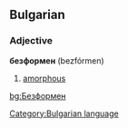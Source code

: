 ==Bulgarian==
===Adjective===
'''безформен''' (bezfórmen)

#[[amorphous]]
[[Category:Bulgarian language]]
[[bg:Безформен]]